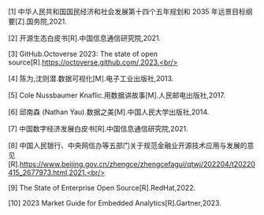 [1] 中华人民共和国国民经济和社会发展第十四个五年规划和 2035 年远景目标纲要[Z].国务院,2021.<br/>

[2] 开源生态白皮书[R].中国信息通信研究院,2021.<br/>

[3] GitHub.Octoverse 2023: The state of open source[R].https://octoverse.github.com/,2023.<br/>

[4] 陈为,沈则潜.数据可视化[M].电子工业出版社,2013.<br/>

[5] Cole Nussbaumer Knaflic.用数据讲故事[M].人民邮电出版社,2017.<br/>

[6] 邱南森 (Nathan Yau).数据之美[M].中国人民大学出版社,2014.<br/>

[7] 中国数字经济发展白皮书[R].中国信息通信研究院,2021.<br/>

[8] 中国人民银行、中央网信办等五部门关于规范金融业开源技术应用与发展的意见[R].https://www.beijing.gov.cn/zhengce/zhengcefagui/qtwj/202204/t20220415_2677973.html,2021.<br/>

[9] The State of Enterprise Open Source[R].RedHat,2022.<br/>

[10] 2023 Market Guide for Embedded Analytics[R].Gartner,2023.<br/>